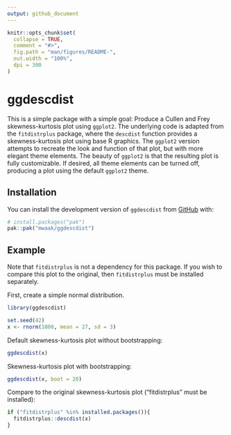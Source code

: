 ```yaml
---
output: github_document
---
```


<!-- README.md is generated from README.Rmd. Please edit that file -->

```r
knitr::opts_chunk$set(
  collapse = TRUE,
  comment = "#>",
  fig.path = "man/figures/README-",
  out.width = "100%",
  dpi = 300
)
```

# ggdescdist

<!-- badges: start -->
<!-- badges: end -->

This is a simple package with a simple goal: Produce a Cullen and Frey skewness-kurtosis plot using `ggplot2`. The underlying code is adapted from the `fitdistrplus` package, where the `descdist` function provides a skewness-kurtosis plot using base R graphics. The `ggplot2` version attempts to recreate the look and function of that plot, but with more elegant theme elements. The beauty of `ggplot2` is that the resulting plot is fully customizable. If desired, all theme elements can be turned off, producing a plot using the default `ggplot2` theme.

## Installation

You can install the development version of `ggdescdist` from [GitHub](https://github.com/) with:

``` r
# install.packages("pak")
pak::pak("mwaak/ggdescdist")
```

## Example

Note that `fitdistrplus` is not a dependency for this package. If you wish to compare this plot to the original, then `fitdistrplus` must be installed separately.

First, create a simple normal distribution.
```r
library(ggdescdist)

set.seed(42)
x <- rnorm(1000, mean = 27, sd = 3)
```

Default skewness-kurtosis plot without bootstrapping:
```r
ggdescdist(x)
```

Skewness-kurtosis plot with bootstrapping:
```r
ggdescdist(x, boot = 20)
```

Compare to the original skewness-kurtosis plot ("fitdistrplus" must be installed):
```r
if ("fitdistrplus" %in% installed.packages()){
  fitdistrplus::descdist(x)
}
```
